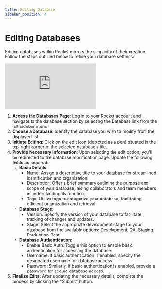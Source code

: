 ```yaml
---
title: Editing Database
sidebar_position: 4
---
```


# Editing Databases

Editing databases within Rocket mirrors the simplicity of their creation. Follow
the steps outlined below to refine your database settings:

<div class="videowrapper" style={{ marginBottom: 10 }}>
  <iframe
    src="https://www.youtube.com/embed/cO7TBWPp81g?rel=0"
    title="YouTube video 
      player"
    frameborder="0"
    allow="accelerometer; autoplay; clipboard-write; 
      encrypted-media; gyroscope; picture-in-picture"
    allowfullscreen
  ></iframe>
</div>

1. **Access the Databases Page**: Log in to your Rocket account and navigate to the database section by selecting the Database link from the left sidebar menu.
2. **Choose a Database**: Identify the database you wish to modify from the displayed list.
3. **Initiate Editing**: Click on the edit icon (depicted as a pen) situated in the top-right corner of the selected database's tile.
4. **Provide Necessary Information**: Upon selecting the edit option, you'll be redirected to the database modification page. Update the following fields as required:
   - **Basic Details**:
     - Name: Assign a descriptive title to your database for streamlined identification and organization.
     - Description: Offer a brief summary outlining the purpose and scope of your database, aiding collaborators and team members in understanding its function.
     - Tags: Utilize tags to categorize your database, facilitating efficient organization and retrieval.
   - **Database Stage**:
     - Version: Specify the version of your database to facilitate tracking of changes and updates.
     - Stage: Select the appropriate development stage for your database from the available options: Development, QA, Staging, Production, Test.
   - **Database Authentication**:
     - Enable Basic Auth: Toggle this option to enable basic authentication for accessing the database.
     - Username: If basic authentication is enabled, specify the designated username for database access.
     - Password: Similarly, if basic authentication is enabled, provide a password for secure database access.
5. **Finalize Edits**: After updating the necessary details, complete the process by clicking the "Submit" button.

